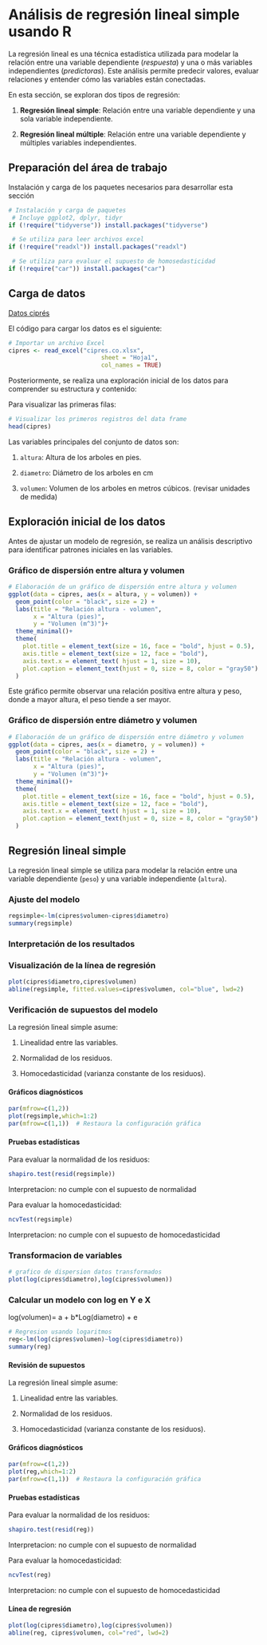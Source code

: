 # Análisis de regresión lineal simple usando R

La regresión lineal es una técnica estadística utilizada para modelar la relación entre una variable dependiente (*respuesta*) y una o más variables independientes (*predictoras*). Este análisis permite predecir valores, evaluar relaciones y entender cómo las variables están conectadas.

En esta sección, se exploran dos tipos de regresión:

1.  **Regresión lineal simple**: Relación entre una variable dependiente y una sola variable independiente.

2.  **Regresión lineal múltiple**: Relación entre una variable dependiente y múltiples variables independientes.

## Preparación del área de trabajo

Instalación y carga de los paquetes necesarios para desarrollar esta sección

```r
# Instalación y carga de paquetes  
 # Incluye ggplot2, dplyr, tidyr
if (!require("tidyverse")) install.packages("tidyverse")

 # Se utiliza para leer archivos excel
if (!require("readxl")) install.packages("readxl")

 # Se utiliza para evaluar el supuesto de homosedasticidad
if (!require("car")) install.packages("car")

```

## Carga de datos

[Datos ciprés](https://docs.google.com/spreadsheets/d/1ko4CJC8AiSz5W5XYDsWx2xZgPIU3QXyU/edit?usp=sharing&ouid=106152052819657144907&rtpof=true&sd=true)

El código para cargar los datos es el siguiente:

```r
# Importar un archivo Excel
cipres <- read_excel("cipres.co.xlsx",
                          sheet = "Hoja1", 
                          col_names = TRUE)

```

Posteriormente, se realiza una exploración inicial de los datos para comprender su estructura y contenido:

Para visualizar las primeras filas:

```r

# Visualizar los primeros registros del data frame
head(cipres)
```

Las variables principales del conjunto de datos son:

1.  `altura`: Altura de los arboles en pies.

2.  `diametro`: Diámetro de los arboles en cm

3.  `volumen`: Volumen de los arboles en metros cúbicos. (revisar unidades de medida)

## **Exploración inicial de los datos**

Antes de ajustar un modelo de regresión, se realiza un análisis descriptivo para identificar patrones iniciales en las variables.

### **Gráfico de dispersión entre altura y volumen**

```r
# Elaboración de un gráfico de dispersión entre altura y volumen
ggplot(data = cipres, aes(x = altura, y = volumen)) +
  geom_point(color = "black", size = 2) +
  labs(title = "Relación altura - volumen",
       x = "Altura (pies)",
       y = "Volumen (m^3)")+
  theme_minimal()+
  theme(
    plot.title = element_text(size = 16, face = "bold", hjust = 0.5),
    axis.title = element_text(size = 12, face = "bold"),
    axis.text.x = element_text( hjust = 1, size = 10),
    plot.caption = element_text(hjust = 0, size = 8, color = "gray50")
  )

```

Este gráfico permite observar una relación positiva entre altura y peso, donde a mayor altura, el peso tiende a ser mayor.

### **Gráfico de dispersión entre diámetro y volumen**

```r
# Elaboración de un gráfico de dispersión entre diámetro y volumen
ggplot(data = cipres, aes(x = diametro, y = volumen)) +
  geom_point(color = "black", size = 2) +
  labs(title = "Relación altura - volumen",
       x = "Altura (pies)",
       y = "Volumen (m^3)")+
  theme_minimal()+
  theme(
    plot.title = element_text(size = 16, face = "bold", hjust = 0.5),
    axis.title = element_text(size = 12, face = "bold"),
    axis.text.x = element_text( hjust = 1, size = 10),
    plot.caption = element_text(hjust = 0, size = 8, color = "gray50")
  )

```

## **Regresión lineal simple**

La regresión lineal simple se utiliza para modelar la relación entre una variable dependiente (`peso`) y una variable independiente (`altura`).

### **Ajuste del modelo**

```r
regsimple<-lm(cipres$volumen~cipres$diametro)
summary(regsimple)
```

### **Interpretación de los resultados**

### **Visualización de la línea de regresión**

```r
plot(cipres$diametro,cipres$volumen)
abline(regsimple, fitted.values=cipres$volumen, col="blue", lwd=2)

```

### **Verificación de supuestos del modelo**

La regresión lineal simple asume:

1.  Linealidad entre las variables.

2.  Normalidad de los residuos.

3.  Homocedasticidad (varianza constante de los residuos).

#### **Gráficos diagnósticos**

```r
par(mfrow=c(1,2))
plot(regsimple,which=1:2)
par(mfrow=c(1,1))  # Restaura la configuración gráfica

```

#### **Pruebas estadísticas**

Para evaluar la normalidad de los residuos:

```r
shapiro.test(resid(regsimple))
```

Interpretacion: no cumple con el supuesto de normalidad

Para evaluar la homocedasticidad:

```r

ncvTest(regsimple)
```

Interpretacion: no cumple con el supuesto de homocedasticidad

### Transformacion de variables

```r
# grafico de dispersion datos transformados
plot(log(cipres$diametro),log(cipres$volumen))

```

### Calcular un modelo con log en Y e X

log(volumen)= a + b\*Log(diametro) + e

```r
# Regresion usando logaritmos
reg<-lm(log(cipres$volumen)~log(cipres$diametro))
summary(reg)
```

#### Revisión de supuestos

La regresión lineal simple asume:

1.  Linealidad entre las variables.

2.  Normalidad de los residuos.

3.  Homocedasticidad (varianza constante de los residuos).

#### **Gráficos diagnósticos**

```r
par(mfrow=c(1,2)) 
plot(reg,which=1:2) 
par(mfrow=c(1,1))  # Restaura la configuración gráfica 
```

#### **Pruebas estadísticas**

Para evaluar la normalidad de los residuos:

```r
shapiro.test(resid(reg))
```

Interpretacion: no cumple con el supuesto de normalidad

Para evaluar la homocedasticidad:

```r
ncvTest(reg)
```

Interpretacion: no cumple con el supuesto de homocedasticidad

#### Línea de regresión 

```r
plot(log(cipres$diametro),log(cipres$volumen)) 
abline(reg, cipres$volumen, col="red", lwd=2)


```
